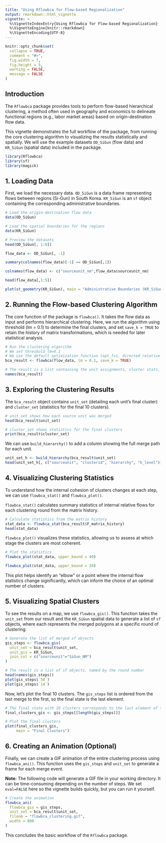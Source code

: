 ```yaml
---
title: "Using Rflowbca for Flow-based Regionalization"
output: rmarkdown::html_vignette
vignette: >
  %\VignetteIndexEntry{Using Rflowbca for Flow-based Regionalization}
  %\VignetteEngine{knitr::rmarkdown}
  %\VignetteEncoding{UTF-8}
---
```


```r
knitr::opts_chunk$set(
  collapse = TRUE,
  comment = "#>",
  fig.width = 7,
  fig.height = 5,
  warning = FALSE,
  message = FALSE
)
```

## Introduction

The `Rflowbca` package provides tools to perform flow-based hierarchical clustering, a method often used in geography and economics to delineate functional regions (e.g., labor market areas) based on origin-destination flow data.

This vignette demonstrates the full workflow of the package, from running the core clustering algorithm to visualizing the results statistically and spatially. We will use the example datasets `OD_SiGun` (flow data) and `KR_SiGun` (spatial data) included in the package.

```r
library(Rflowbca)
library(sf)
library(magick)
```

## 1. Loading Data

First, we load the necessary data. `OD_SiGun` is a data frame representing flows between regions (Si-Gun) in South Korea. `KR_SiGun` is an `sf` object containing the corresponding administrative boundaries.

```r
# Load the origin-destination flow data
data(OD_SiGun)

# Load the spatial boundaries for the regions
data(KR_SiGun)

# Preview the datasets
head(OD_SiGun[, 1:6])

flow_data <- OD_SiGun[, -1]

summary(colnames(flow_data)[-1] == OD_SiGun[,1])

colnames(flow_data) <- c("sourceunit_nm",flow_data$sourceunit_nm)

head(flow_data[,1:5])

plot(st_geometry(KR_SiGun), main = "Administrative Boundaries (KR_SiGun)")
```

## 2. Running the Flow-based Clustering Algorithm

The core function of the package is `flowbca()`. It takes the flow data as input and performs hierarchical clustering. Here, we run the algorithm using threshold (lm = 0.1) to determine the final clusters, and set `save_k = TRUE` to retain the history of matrix transformations, which is needed for later statistical analysis.

```r
# Run the clustering algorithm
# We set threshold lm=0.1
# We use the default optimization function (opt_f=1, directed relative flows)
bca_result <- flowbca(flow_data, lm = 0.1, save_k = TRUE)

# The result is a list containing the unit assignments, cluster stats, and history
names(bca_result)
```

## 3. Exploring the Clustering Results

The `bca_result` object contains `unit_set` (detailing each unit's final cluster) and `cluster_set` (statistics for the final 10 clusters).

```r
# unit_set shows how each source unit was merged
head(bca_result$unit_set)

# cluster_set shows statistics for the final clusters
print(bca_result$cluster_set)
```

We can use `build_hierarchy()` to add a column showing the full merge path for each unit.

```r
unit_set_h <- build_hierarchy(bca_result$unit_set)
head(unit_set_h[, c("sourceunit", "clusterid", "hierarchy", "h_level")])
```

## 4. Visualizing Clustering Statistics

To understand how the internal cohesion of clusters changes at each step, we can use `flowbca_stat()` and `flowbca_plot()`.

`flowbca_stat()` calculates summary statistics of internal relative flows for each clustering round from the matrix history.

```r
# Calculate statistics from the matrix history
stat_data <- flowbca_stat(bca_result$F_matrix_history)
head(stat_data)
```

`flowbca_plot()` visualizes these statistics, allowing us to assess at which stage the clusters are most coherent.

```r
# Plot the statistics
flowbca_plot(stat_data, upper_bound = 40)

flowbca_plot(stat_data, upper_bound = 20)
```
This plot helps identify an "elbow" or a point where the internal flow statistics change significantly, which can inform the choice of an optimal number of clusters.

## 5. Visualizing Spatial Clusters

To see the results on a map, we use `flowbca_gis()`. This function takes the `unit_set` from our result and the `KR_SiGun` spatial data to generate a list of `sf` objects, where each represents the merged polygons at a specific round of clustering.

```r
# Generate the list of merged sf objects
gis_steps <- flowbca_gis(
  unit_set = bca_result$unit_set,
  unit_gis = KR_SiGun,
  join_col = c("sourceunit"="SiGun_NM")
)

# The result is a list of sf objects, named by the round number
head(names(gis_steps))
plot(gis_steps$`50`)
plot(gis_steps$`14`)
```

Now, let's plot the final 10 clusters. The `gis_steps` list is ordered from the last merge to the first, so the final state is the last element.

```r
# The final state with 10 clusters corresponds to the last element of the list
final_clusters_gis <- gis_steps[[length(gis_steps)]]

# Plot the final clusters
plot(final_clusters_gis, 
     main = "Final Clusters")
```

## 6. Creating an Animation (Optional)

Finally, we can create a GIF animation of the entire clustering process using `flowbca_ani()`. This function uses the `gis_steps` and `unit_set` to generate a frame for each merge event.

**Note:** The following code will generate a GIF file in your working directory. It can be time-consuming depending on the number of steps. We set `eval=FALSE` here so the vignette builds quickly, but you can run it yourself.

```r
# Create the animation
flowbca_ani(
  flowbca_gis = gis_steps,
  unit_set = bca_result$unit_set,
  filenm = "flowbca_clustering.gif",
  width = 800
)
```

This concludes the basic workflow of the `Rflowbca` package.